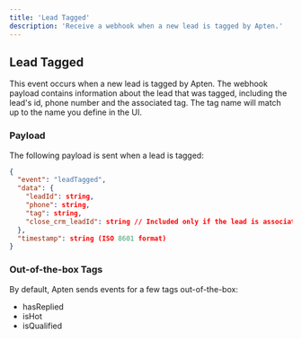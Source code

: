 ```yaml
---
title: 'Lead Tagged'
description: 'Receive a webhook when a new lead is tagged by Apten.'
---
```


## Lead Tagged

This event occurs when a new lead is tagged by Apten. The webhook payload contains
information about the lead that was tagged, including the lead's id, phone number and the associated tag. The tag name will match up to the name you define in the UI.

### Payload

The following payload is sent when a lead is tagged:

```json
{
  "event": "leadTagged",
  "data": {
    "leadId": string,
    "phone": string,
    "tag": string,
    "close_crm_leadId": string // Included only if the lead is associated with Close CRM via the integration
  },
  "timestamp": string (ISO 8601 format)
}
```

### Out-of-the-box Tags

By default, Apten sends events for a few tags out-of-the-box:

- hasReplied
- isHot
- isQualified
